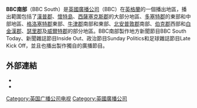 '''BBC南部'''（BBC South）是[[英國廣播公司|英國廣播公司]]（BBC）在[[英格蘭|英格蘭]]的一個播出地區，播出範圍包括了[[漢普郡|漢普郡]]、[[懷特島|懷特島]]、[[西薩塞克斯郡|西薩塞克斯郡]]的大部分地區、[[多塞特郡|多塞特郡]]的東部和中部地區、[[格洛塞特郡|格洛塞特郡]]東部、[[牛津郡|牛津郡]]南部和東部、[[北安普敦郡|北安普敦郡]]南部、[[伯克郡|伯克郡]]西部和[[白金漢郡|白金漢郡]]、[[瑟里郡|瑟里郡]]及[[威爾特郡|威爾特郡]]的部分地區。BBC南部製作地方新聞節目BBC South Today、新聞雜誌節目Inside Out、政治節目Sunday Politics和足球雜誌節目Late Kick Off，並且也播出製作獨自的廣播節目。

==外部連結==
*{{bbc.co.uk|id=local|title=BBC Local News}}
*{{bbc.co.uk|id=england/southtoday|title=''BBC South Today''}}

{{英国广播公司电视}}
{{Authority control}}
[[Category:英国广播公司电视|Category:英国广播公司电视]]
[[Category:英國廣播公司|Category:英國廣播公司]]
